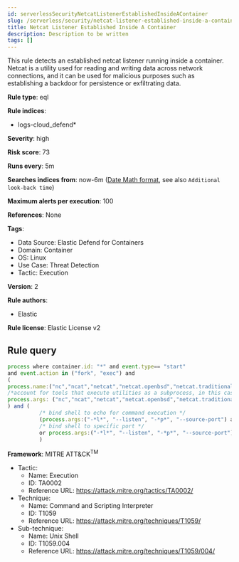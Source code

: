 ```yaml
---
id: serverlessSecurityNetcatListenerEstablishedInsideAContainer
slug: /serverless/security/netcat-listener-established-inside-a-container
title: Netcat Listener Established Inside A Container
description: Description to be written
tags: []
---
```


<div id="netcat-listener-established-inside-a-container"></div>

This rule detects an established netcat listener running inside a container. Netcat is a utility used for reading and writing data across network connections, and it can be used for malicious purposes such as establishing a backdoor for persistence or exfiltrating data.

**Rule type**: eql

**Rule indices**: 

* logs-cloud_defend*

**Severity**: high

**Risk score**: 73

**Runs every**: 5m

**Searches indices from**: now-6m ([Date Math format](((ref))/common-options.html#date-math), see also <DocLink id="serverlessSecurityRulesUiCreate" section="set-the-rules-schedule">`Additional look-back time`</DocLink>)

**Maximum alerts per execution**: 100

**References**: None

**Tags**: 

* Data Source: Elastic Defend for Containers
* Domain: Container
* OS: Linux
* Use Case: Threat Detection
* Tactic: Execution

**Version**: 2

**Rule authors**: 

* Elastic

**Rule license**: Elastic License v2

## Rule query

```js
process where container.id: "*" and event.type== "start" 
and event.action in ("fork", "exec") and 
(
process.name:("nc","ncat","netcat","netcat.openbsd","netcat.traditional") or
/*account for tools that execute utilities as a subprocess, in this case the target utility name will appear as a process arg*/
process.args: ("nc","ncat","netcat","netcat.openbsd","netcat.traditional")
) and (
          /* bind shell to echo for command execution */
          (process.args:("-*l*", "--listen", "-*p*", "--source-port") and process.args:("-c", "--sh-exec", "-e", "--exec", "echo","$*"))
          /* bind shell to specific port */
          or process.args:("-*l*", "--listen", "-*p*", "--source-port")
          )

```

**Framework**: MITRE ATT&CK<sup>TM</sup>

* Tactic:
    * Name: Execution
    * ID: TA0002
    * Reference URL: https://attack.mitre.org/tactics/TA0002/
* Technique:
    * Name: Command and Scripting Interpreter
    * ID: T1059
    * Reference URL: https://attack.mitre.org/techniques/T1059/
* Sub-technique:
    * Name: Unix Shell
    * ID: T1059.004
    * Reference URL: https://attack.mitre.org/techniques/T1059/004/

